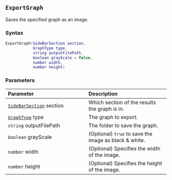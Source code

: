 ::: {.minipage data-latex="{\textwidth}"}
## `ExportGraph` {#batch-exportgraph}

Saves\index{graphs!exporting} the specified graph as an image\index{images!saving graphs as}.

### Syntax {-}

``` .lua
ExportGraph(SideBarSection section,
            GraphType type,
            string outputFilePath,
            boolean grayScale = false,
            number width,
            number height)
```

### Parameters {-}

**Parameter** | **Description**
| :-- | :-- |
| [`SideBarSection`](#sidebarsection) section | Which section of the results the graph is in. |
| [`GraphType`](#graphtype) type | The graph to export. |
| `string` outputFilePath | The folder to save the graph. |
| `boolean` grayScale | (Optional) `true` to save the image as black &amp; white. |
| `number` width | (Optional) Specifies the width of the image. |
| `number` height | (Optional) Specifies the height of the image. |
:::
